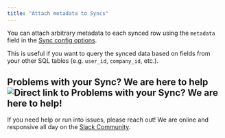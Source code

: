 ```yaml
---
title: "Attach metadata to Syncs"
---
```


You can attach arbitrary metadata to each synced row using the `metadata` field in the [Sync config options](/nango-sync/use-nango/sync-all-options). 

This is useful if you want to query the synced data based on fields from your other SQL tables (e.g. `user_id`, `company_id`, etc.).

## Problems with your Sync? We are here to help![](#problems-with-your-sync-we-are-here-to-help "Direct link to Problems with your Sync? We are here to help!")

If you need help or run into issues, please reach out! We are online and responsive all day on the [Slack Community](https://nango.dev/slack).